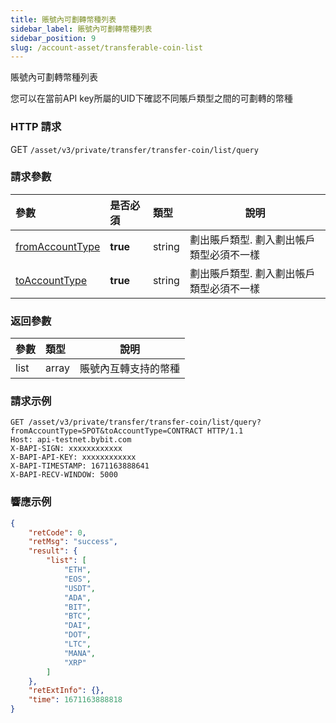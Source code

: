 ```yaml
---
title: 賬號內可劃轉幣種列表
sidebar_label: 賬號內可劃轉幣種列表
sidebar_position: 9
slug: /account-asset/transferable-coin-list
---
```

賬號內可劃轉幣種列表

您可以在當前API key所屬的UID下確認不同賬戶類型之間的可劃轉的幣種

### HTTP 請求
GET `/asset/v3/private/transfer/transfer-coin/list/query`

### 請求參數
| 參數 | 是否必須 | 類型 | 說明|
|:----- |:-------|:-----|------ |
|[fromAccountType](enum#accounttype)|<b>true</b> |string |劃出賬戶類型. 劃入劃出帳戶類型必須不一樣|
|[toAccountType](enum#accounttype) |<b>true</b> |string |劃出賬戶類型. 劃入劃出帳戶類型必須不一樣|

### 返回參數
| 參數 | 類型 | 說明|
|:----- |:-----|----- |
|list |array |賬號內互轉支持的幣種|

### 請求示例

```http
GET /asset/v3/private/transfer/transfer-coin/list/query?fromAccountType=SPOT&toAccountType=CONTRACT HTTP/1.1
Host: api-testnet.bybit.com
X-BAPI-SIGN: xxxxxxxxxxxx
X-BAPI-API-KEY: xxxxxxxxxxxx
X-BAPI-TIMESTAMP: 1671163888641
X-BAPI-RECV-WINDOW: 5000
```

### 響應示例

```json
{
    "retCode": 0,
    "retMsg": "success",
    "result": {
        "list": [
            "ETH",
            "EOS",
            "USDT",
            "ADA",
            "BIT",
            "BTC",
            "DAI",
            "DOT",
            "LTC",
            "MANA",
            "XRP"
        ]
    },
    "retExtInfo": {},
    "time": 1671163888818
}
```